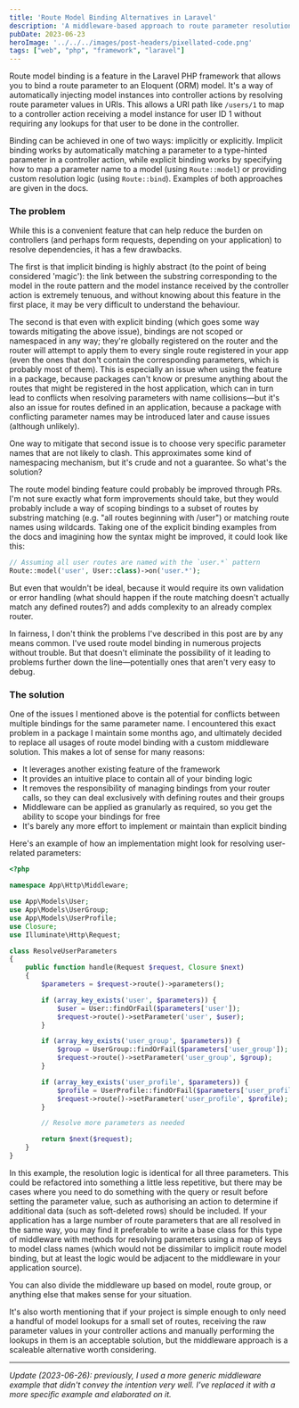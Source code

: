```yaml
---
title: 'Route Model Binding Alternatives in Laravel'
description: 'A middleware-based approach to route parameter resolution.'
pubDate: 2023-06-23
heroImage: '../../../images/post-headers/pixellated-code.png'
tags: ["web", "php", "framework", "laravel"]
---
```


<ExternalLink url="https://laravel.com/docs/10.x/routing#route-model-binding">Route model binding</ExternalLink> is a feature in the Laravel PHP framework that allows you to bind a route parameter to an Eloquent (ORM) model. It's a way of automatically injecting model instances into controller actions by resolving route parameter values in URIs. This allows a URI path like `/users/1` to map to a controller action receiving a model instance for user ID 1 without requiring any lookups for that user to be done in the controller.

Binding can be achieved in one of two ways: implicitly or explicitly. Implicit binding works by automatically matching a parameter to a type-hinted parameter in a controller action, while explicit binding works by specifying how to map a parameter name to a model (using <ExternalLink url="https://laravel.com/api/10.x/Illuminate/Routing/Router.html#method_model">`Route::model`</ExternalLink>) or providing custom resolution logic (using <ExternalLink url="https://laravel.com/api/10.x/Illuminate/Routing/Router.html#method_bind">`Route::bind`</ExternalLink>). Examples of both approaches are given in <ExternalLink url="https://laravel.com/docs/10.x/routing#route-model-binding">the docs</ExternalLink>.

### The problem

While this is a convenient feature that can help reduce the burden on controllers (and perhaps form requests, depending on your application) to resolve dependencies, it has a few drawbacks.

The first is that implicit binding is highly abstract (to the point of being considered 'magic'): the link between the substring corresponding to the model in the route pattern and the model instance received by the controller action is extremely tenuous, and without knowing about this feature in the first place, it may be very difficult to understand the behaviour.

The second is that even with explicit binding (which goes some way towards mitigating the above issue), bindings are not scoped or namespaced in any way; they're globally registered on the router and the router will attempt to apply them to every single route registered in your app (even the ones that don't contain the corresponding parameters, which is probably most of them). This is especially an issue when using the feature in a package, because packages can't know or presume anything about the routes that might be registered in the host application, which can in turn lead to conflicts when resolving parameters with name collisions—but it's also an issue for routes defined in an application, because a package with conflicting parameter names may be introduced later and cause issues (although unlikely).

One way to mitigate that second issue is to choose very specific parameter names that are not likely to clash. This approximates some kind of namespacing mechanism, but it's crude and not a guarantee. So what's the solution?

The route model binding feature could probably be improved through PRs. I'm not sure exactly what form improvements should take, but they would probably include a way of scoping bindings to a subset of routes by substring matching (e.g. "all routes beginning with /user") or matching route names using wildcards. Taking one of the explicit binding examples from the docs and imagining how the syntax might be improved, it could look like this:

```php
// Assuming all user routes are named with the `user.*` pattern
Route::model('user', User::class)->on('user.*');
```

But even that wouldn't be ideal, because it would require its own validation or error handling (what should happen if the route matching doesn't actually match any defined routes?) and adds complexity to an already complex router.

In fairness, I don't think the problems I've described in this post are by any means common. I've used route model binding in numerous projects without trouble. But that doesn't eliminate the possibility of it leading to problems further down the line—potentially ones that aren't very easy to debug.

### The solution

One of the issues I mentioned above is the potential for conflicts between multiple bindings for the same parameter name. I encountered this exact problem in a package I maintain some months ago, and ultimately decided to replace all usages of route model binding with a <ExternalLink url="https://github.com/Team-Tea-Time/laravel-forum/pull/322">custom middleware solution</ExternalLink>. This makes a lot of sense for many reasons:

* It leverages another existing feature of the framework
* It provides an intuitive place to contain all of your binding logic
* It removes the responsibility of managing bindings from your router calls, so they can deal exclusively with defining routes and their groups
* Middleware can be applied as granularly as required, so you get the ability to scope your bindings for free
* It's barely any more effort to implement or maintain than explicit binding

Here's an example of how an implementation might look for resolving user-related parameters:

```php
<?php

namespace App\Http\Middleware;

use App\Models\User;
use App\Models\UserGroup;
use App\Models\UserProfile;
use Closure;
use Illuminate\Http\Request;

class ResolveUserParameters
{
    public function handle(Request $request, Closure $next)
    {
        $parameters = $request->route()->parameters();

        if (array_key_exists('user', $parameters)) {
            $user = User::findOrFail($parameters['user']);
            $request->route()->setParameter('user', $user);
        }

        if (array_key_exists('user_group', $parameters)) {
            $group = UserGroup::findOrFail($parameters['user_group']);
            $request->route()->setParameter('user_group', $group);
        }

        if (array_key_exists('user_profile', $parameters)) {
            $profile = UserProfile::findOrFail($parameters['user_profile']);
            $request->route()->setParameter('user_profile', $profile);
        }

        // Resolve more parameters as needed

        return $next($request);
    }
}
```

In this example, the resolution logic is identical for all three parameters. This could be refactored into something a little less repetitive, but there may be cases where you need to do something with the query or result before setting the parameter value, such as <ExternalLink url="https://laravel.com/docs/10.x/authorization#authorizing-actions-via-gates">authorising an action</ExternalLink> to determine if additional data (such as soft-deleted rows) should be included. If your application has a large number of route parameters that are all resolved in the same way, you may find it preferable to write a base class for this type of middleware with methods for resolving parameters using a map of keys to model class names (which would not be dissimilar to implicit route model binding, but at least the logic would be adjacent to the middleware in your application source).

You can also divide the middleware up based on model, route group, or anything else that makes sense for your situation.

It's also worth mentioning that if your project is simple enough to only need a handful of model lookups for a small set of routes, receiving the raw parameter values in your controller actions and manually performing the lookups in them is an acceptable solution, but the middleware approach is a scaleable alternative worth considering.

---

_Update (2023-06-26): previously, I used a more generic middleware example that didn't convey the intention very well. I've replaced it with a more specific example and elaborated on it._